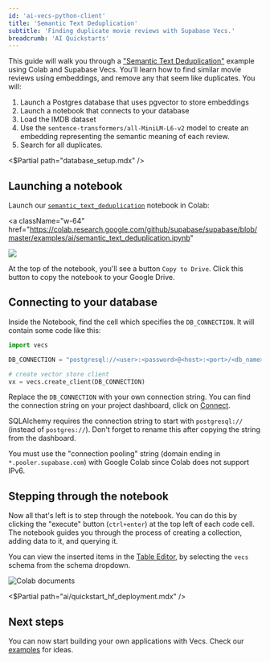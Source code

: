 ```yaml
---
id: 'ai-vecs-python-client'
title: 'Semantic Text Deduplication'
subtitle: 'Finding duplicate movie reviews with Supabase Vecs.'
breadcrumb: 'AI Quickstarts'
---
```


This guide will walk you through a ["Semantic Text Deduplication"](https://github.com/supabase/supabase/blob/master/examples/ai/semantic_text_deduplication.ipynb) example using Colab and Supabase Vecs. You'll learn how to find similar movie reviews using embeddings, and remove any that seem like duplicates. You will:

1. Launch a Postgres database that uses pgvector to store embeddings
1. Launch a notebook that connects to your database
1. Load the IMDB dataset
1. Use the `sentence-transformers/all-MiniLM-L6-v2` model to create an embedding representing the semantic meaning of each review.
1. Search for all duplicates.

<$Partial path="database_setup.mdx" />

## Launching a notebook

Launch our [`semantic_text_deduplication`](https://github.com/supabase/supabase/blob/master/examples/ai/semantic_text_deduplication.ipynb) notebook in Colab:

<a
  className="w-64"
  href="https://colab.research.google.com/github/supabase/supabase/blob/master/examples/ai/semantic_text_deduplication.ipynb"
>
  <img src="/docs/img/ai/colab-badge.svg" />
</a>

At the top of the notebook, you'll see a button `Copy to Drive`. Click this button to copy the notebook to your Google Drive.

## Connecting to your database

Inside the Notebook, find the cell which specifies the `DB_CONNECTION`. It will contain some code like this:

```python
import vecs

DB_CONNECTION = "postgresql://<user>:<password>@<host>:<port>/<db_name>"

# create vector store client
vx = vecs.create_client(DB_CONNECTION)
```

Replace the `DB_CONNECTION` with your own connection string. You can find the connection string on your project dashboard, click on [Connect](https://supabase.com/dashboard/project/_?showConnect=true).

<Admonition type='note'>

SQLAlchemy requires the connection string to start with `postgresql://` (instead of `postgres://`). Don't forget to rename this after copying the string from the dashboard.

</Admonition>

<Admonition type='note'>

You must use the "connection pooling" string (domain ending in `*.pooler.supabase.com`) with Google Colab since Colab does not support IPv6.

</Admonition>

## Stepping through the notebook

Now all that's left is to step through the notebook. You can do this by clicking the "execute" button (`ctrl+enter`) at the top left of each code cell. The notebook guides you through the process of creating a collection, adding data to it, and querying it.

You can view the inserted items in the [Table Editor](https://supabase.com/dashboard/project/_/editor/), by selecting the `vecs` schema from the schema dropdown.

![Colab documents](/docs/img/ai/google-colab/colab-documents.png)

<$Partial path="ai/quickstart_hf_deployment.mdx" />

## Next steps

You can now start building your own applications with Vecs. Check our [examples](/docs/guides/ai#examples) for ideas.
